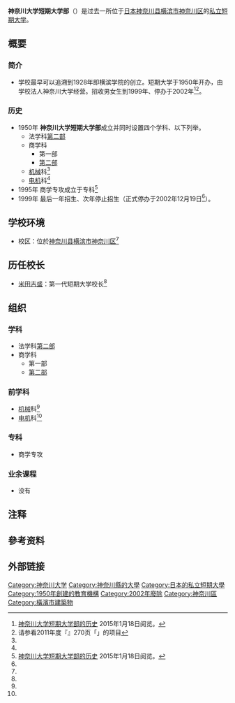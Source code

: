 {{大学(日本) 
| 国=日本
| 大学名=神奈川大学短期大学部
| ふりがな=かながわだいがくたんきだいがくぶ
| 英称=Kanagawa University, Junior college
| 画像=
| 图像大小=
| 画像説明=
| 大学设置年=1950年
| 创立年=1950年
| 学校种別=私立
| 设置者=学校法人神奈川大学
| 本部所在地=[[神奈川县|神奈川县]][[横滨市|横滨市]][[神奈川区|神奈川区]]六角桥3-27-1<ref group="注" name="本部所在地">现在[[神奈川大学|神奈川大学]]所在地。</ref>
| キャンパス={{JPN}}<br />[[神奈川县|神奈川县]][[横滨市|横滨市]][[神奈川区|神奈川区]]<ref group="注" name="本部所在地"/>
| 学部=最后的学科<br>　法学科[[夜校|第二部]]<br>　商学科<br>　　第一部<br>　　[[夜校|第二部]]<br>前学科<br>　[[机械工程|机械]]科<ref group="注" name="招生到1958年">招生到1958年、停办于1960年。</ref><br>　[[電機工程學|电机]]科<ref group="注" name="招生到1958年"/>
| 研究科=商学专攻
| 大学の略称=
| 网站=
}}
{{Portal|大學|Nuvola apps file-manager.png}}
'''神奈川大学短期大学部'''（{{jpn|j=神奈川大学短期大学部|hg=かながわだいがくたんきだいがくぶ|rm=Kanagawa Daigaku Tanki Daigakubu|f=t}}）是过去一所位于[[日本|日本]][[神奈川县|神奈川县]][[横滨市|横滨市]][[神奈川区|神奈川区]]的[[私立大學|私立]][[短期大学|短期大学]]。
== 概要 ==
=== 简介 ===
* 学校最早可以追溯到1928年即横滨学院的创立。短期大学于1950年开办，由学校法人神奈川大学经营。招收男女生到1999年、停办于2002年<ref name="短期大学的历史">[http://www.kanagawa-u.ac.jp/aboutus/timeline/university/ 神奈川大学短期大学部的历史] {{Wayback|url=http://www.kanagawa-u.ac.jp/aboutus/timeline/university/ |date=20160616013514 }}{{ja}}2015年1月18日阅览。</ref><ref name="全国短期大学高等専门学校一覧2011">请参看2011年度『{{tsl|ja|全国短期大学高等専門学校一覧|}}』270页「{{lang|ja|神奈川大学短期大学部}}」的项目{{ja}}</ref>。
=== 历史 ===
* 1950年 '''神奈川大学短期大学部'''成立并同时设置四个学科、以下列举。
** 法学科[[夜校|第二部]]
** 商学科
*** 第一部
*** [[夜校|第二部]]
** [[机械工程|机械]]科<ref group="注" name="招生到1958年"/>
** [[電機工程學|电机]]科<ref group="注" name="招生到1958年"/>
* 1995年 商学专攻成立于专科<ref name="短期大学的历史2">[http://archives.kanagawa-u.ac.jp/rekishi03.html 神奈川大学短期大学部的历史] {{Wayback|url=http://archives.kanagawa-u.ac.jp/rekishi03.html |date=20160304105248 }}{{ja}}2015年1月18日阅览。</ref>
* 1999年 最后一年招生、次年停止招生（正式停办于2002年12月19日<ref name="全国短期大学高等専门学校一覧2011"/>）。

== 学校环境==
* 校区：位於[[神奈川县|神奈川县]][[横滨市|横滨市]][[神奈川区|神奈川区]]<ref group="注" name="本部所在地"/>
== 历任校长 ==
* [[米田吉盛|米田吉盛]]：第一代短期大学校长<ref name="短期大学的历史"/>

== 组织 ==
=== 学科 ===
* 法学科[[夜校|第二部]]
* 商学科
** 第一部
** [[夜校|第二部]]

=== 前学科 ===
* [[机械工程|机械]]科<ref group="注" name="招生到1958年"/>
* [[電機工程學|电机]]科<ref group="注" name="招生到1958年"/>

=== 专科 ===
* 商学专攻

=== 业余课程 ===
* 没有

== 注释 ==
{{reflist|group="注"}}
== 參考资料 ==
{{reflist}}
== 外部链接 ==
{{commons category|Kanagawa University, Junior college}}

[[Category:神奈川大学|Category:神奈川大学]]
[[Category:神奈川縣的大學|Category:神奈川縣的大學]]
[[Category:日本的私立短期大學|Category:日本的私立短期大學]]
[[Category:1950年創建的教育機構|Category:1950年創建的教育機構]]
[[Category:2002年廢除|Category:2002年廢除]]
[[Category:神奈川區|Category:神奈川區]]
[[Category:橫濱市建築物|Category:橫濱市建築物]]